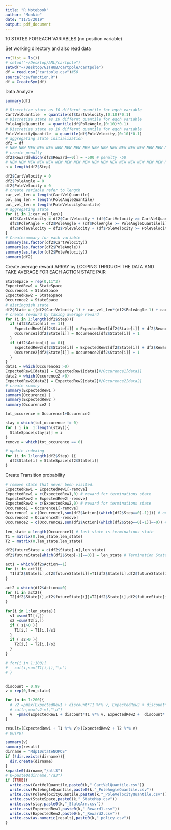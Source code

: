 ```yaml
---
title: "R Notebook"
author: "Monkie"
date: "11/5/2019"
output: pdf_document
---
```

10 STATES FOR EACH VARIABLES (no position variable)


Set working directory and also read data
```r
rm(list = ls())
# setwd("~/Desktop/AML/cartpole")
setwd("~/Desktop/GITHUB/cartpole/cartpole")
df = read.csv("cartpole.csv")#50
source("csvfunction.R")
df = CreateSym(df)

```

Data Analyze
```r
summary(df)

# Discretize state as 10 differnt quantile for eqch variable
CartVelQuantile  = quantile(df$CartVelocity,(0:10)*0.1)
# Discretize state as 10 differnt quantile for eqch variable
PoleAngleQuantile  = quantile(df$PoleAngle,(0:10)*0.1)
# Discretize state as 10 differnt quantile for eqch variable
PoleVelocityQuantile  = quantile(df$PoleVelocity,(0:10)*0.1)
# aggregating state initialization
df2 = df
# NEW NEW NEW NEW NEW NEW NEW NEW NEW NEW NEW NEW NEW NEW NEW NEW NEW NEW NEW NEW NEW NEW NEW NEW NEW NEW NEW NEW NEW NEW NEW NEW
# create penalty
df2$Reward[which(df2$Reward==0)] = -500 # penalty -50
# NEW NEW NEW NEW NEW NEW NEW NEW NEW NEW NEW NEW NEW NEW NEW NEW NEW NEW NEW NEW NEW NEW NEW NEW NEW NEW NEW NEW NEW NEW NEW NEW
n = length(df2$Step)

df2$CartVelocity = 0
df2$PoleAngle = 0
df2$PoleVelocity = 0
# create variable refer to length
car_vel_len = length(CartVelQuantile)
pol_ang_len = length(PoleAngleQuantile)
pol_vel_len = length(PoleVelocityQuantile)
# aggregating state 
for (i in 1:car_vel_len){
  df2$CartVelocity = df2$CartVelocity + (df$CartVelocity >= CartVelQuantile[i])
  df2$PoleAngle = df2$PoleAngle + (df$PoleAngle >= PoleAngleQuantile[i])
  df2$PoleVelocity = df2$PoleVelocity + (df$PoleVelocity >= PoleVelocityQuantile[i])
}
# Createsummary for each variable
summary(as.factor(df2$CartVelocity))
summary(as.factor(df2$PoleAngle))
summary(as.factor(df2$PoleVelocity))
summary(df2)

```

Create average reward ARRAY by LOOPING THROUGH THE DATA AND TAKE AVERAGE FOR EACH ACTION STATE PAIR
```r
StateSpace = rep(0,11^3)
ExpectedRew1 = StateSpace
Occurence1 = StateSpace
ExpectedRew2 = StateSpace
Occurence2 = StateSpace
# distinguish state
df2$State = ((df2$CartVelocity-1) + car_vel_len*(df2$PoleAngle-1) + car_vel_len*pol_ang_len*(df2$PoleVelocity-1))+1
# create rewawrd by taking average reward
for (i in 1:length(df2$Step)){
  if (df2$Action[i] == 1){
    ExpectedRew1[df2$State[i]] = ExpectedRew1[df2$State[i]] + df2$Reward[i]
    Occurence1[df2$State[i]] = Occurence1[df2$State[i]] + 1    
  }
  if (df2$Action[i] == 0){
    ExpectedRew2[df2$State[i]] = ExpectedRew2[df2$State[i]] + df2$Reward[i]
    Occurence2[df2$State[i]] = Occurence2[df2$State[i]] + 1    
  }
}
data1 = which(Occurence1 >0)
ExpectedRew1[data1] = ExpectedRew1[data1]#/Occurence1[data1] 
data2 = which(Occurence2 >0)
ExpectedRew2[data2] = ExpectedRew2[data2]#/Occurence2[data2] 
# create summry 
summary(ExpectedRew1 )
summary(Occurence1 )
summary(ExpectedRew2 )
summary(Occurence2 )

tot_occurence = Occurence1+Occurence2

stay = which(tot_occurence != 0)
for ( i in  1:length(stay)){
  StateSpace[stay[i]] = i 
}
remove = which(tot_occurence == 0)

# update indexing 
for (i in 1:length(df2$Step) ){
  df2$State[i] = StateSpace[df2$State[i]]
}
```


Create Transition probability
```r
# remove state that never been visited.
ExpectedRew1 = ExpectedRew1[-remove]
ExpectedRew1 = c(ExpectedRew1,0) # reward for terminations state
ExpectedRew2 = ExpectedRew2[-remove]
ExpectedRew2 = c(ExpectedRew2,0) # reward for terminations state
Occurence1 = Occurence1[-remove]
Occurence1 = c(Occurence1,sum(df2$Action[(which(df2$Step==0)-1)])) # occurence for terminations state
Occurence2 = Occurence2[-remove]
Occurence2 = c(Occurence2,sum(df2$Action[(which(df2$Step==0)-1)]==0)) # occurence for terminations state

len_state = length(Occurence1) # last state is terminations state
T1 = matrix(0,len_state,len_state)
T2 = matrix(0,len_state,len_state)

df2$futureState = c(df2$State[-n],len_state)
df2$futureState[which(df2$Step[-1]==0)] = len_state # Termination State

act1 = which(df2$Action==1) 
for (i in act1){
  T1[df2$State[i],df2$futureState[i]]=T1[df2$State[i],df2$futureState[i]]+1
}

act2 = which(df2$Action==0) 
for (i in act2){
  T2[df2$State[i],df2$futureState[i]]=T2[df2$State[i],df2$futureState[i]]+1
}

for(i in 1:len_state){
  s1 =sum(T1[i,])
  s2 =sum(T2[i,])
  if ( s1>0 ){
    T1[i,] = T1[i,]/s1
  }
  if ( s2>0 ){
    T2[i,] = T2[i,]/s2
  }
}

# for(i in 1:100){
#   cat(i,sum(T1[i,]),"\n")
# }


discount = 0.99
v = rep(0,len_state)

for (n in 1:200){
  # v2 =pmax(ExpectedRew1 + discount*T1 %*% v, ExpectedRew2 + discount*T2 %*% v)
  # cat(n,max(v2-v),"\n")
  v  =pmax(ExpectedRew1 + discount*T1 %*% v, ExpectedRew2 +  discount* T2 %*% v)
}

result=(ExpectedRew1 + T1 %*% v)>(ExpectedRew2 + T2 %*% v)
# OUTPUT

summary(v)
summary(result)
dirname = "Mdp10stateNOPOS"
if (!dir.exists(dirname)){
  dir.create(dirname)
}
k=paste0(dirname,"/all3")
# k=paste0(dirname,"/a3")
if (TRUE){
  write.csv(CartVelQuantile,paste0(k,"_CartVelQuantile.csv"))
  write.csv(PoleAngleQuantile,paste0(k,"_PoleAngleQuantile.csv"))
  write.csv(PoleVelocityQuantile,paste0(k,"_PoleVelocityQuantile.csv"))
  write.csv(StateSpace,paste0(k,"_StateMap.csv"))
  write.csv(stay,paste0(k,"_StateArr.csv"))
  write.csv(ExpectedRew1,paste0(k,"_Reward1.csv"))
  write.csv(ExpectedRew2,paste0(k,"_Reward2.csv"))
  write.csv(as.numeric(result),paste0(k,"_policy.csv"))
}



```

